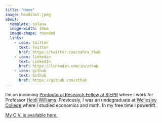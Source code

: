 ```yaml
---
title: "Home"
image: headshot.jpeg
about:
  template: solana
  image-width: 10em
  image-shape: rounded
  links:
    - icon: twitter
      text: Twitter
      href: https://twitter.com/zahra_thab
    - icon: linkedin
      text: LinkedIn
      href: https://linkedin.com/in/zthab
    - icon: github
      text: Github
      href: https://github.com/zthab
---
```

I'm an incoming [Predoctoral Research Fellow at SIEPR](https://siepr.stanford.edu/programs/predoctoral-research-fellowship-opportunities) where I work for Professor [Heidi Williams](https://heidi-williams.humsci.stanford.edu/). Previously, I was an undegraduate at [Wellesley College](https://www.wellesley.edu/) where I studied economics and math. In my free time I powerlift. 

[My C.V. is available here.](/zahra_thabet_cv.pdf)


